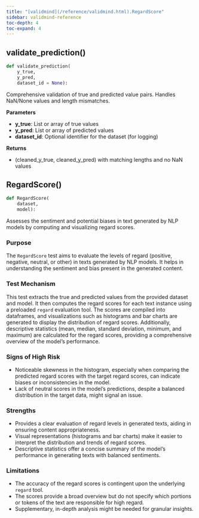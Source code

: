 ```yaml
---
title: "[validmind](/reference/validmind.html).RegardScore"
sidebar: validmind-reference
toc-depth: 4
toc-expand: 4
---
```


## validate_prediction<span class='muted'>()</span>

<!-- module.qmd.jinja2 - module level function alias -->

```python
def validate_prediction(
    y_true,
    y_pred,
    dataset_id = None):
```

Comprehensive validation of true and predicted value pairs. Handles NaN/None values and length mismatches.

**Parameters**

- **y_true**: List or array of true values
- **y_pred**: List or array of predicted values
- **dataset_id**: Optional identifier for the dataset (for logging)

**Returns**

- (cleaned_y_true, cleaned_y_pred) with matching lengths and no NaN values

## RegardScore[()]{.muted}

<!-- function.qmd.jinja2 - function signature -->

```python
def RegardScore(
    dataset,
    model):
```

Assesses the sentiment and potential biases in text generated by NLP models by computing and visualizing regard scores.

### Purpose

The `RegardScore` test aims to evaluate the levels of regard (positive, negative, neutral, or other) in texts generated by NLP models. It helps in understanding the sentiment and bias present in the generated content.

### Test Mechanism

This test extracts the true and predicted values from the provided dataset and model. It then computes the regard scores for each text instance using a preloaded `regard` evaluation tool. The scores are compiled into dataframes, and visualizations such as histograms and bar charts are generated to display the distribution of regard scores. Additionally, descriptive statistics (mean, median, standard deviation, minimum, and maximum) are calculated for the regard scores, providing a comprehensive overview of the model's performance.

### Signs of High Risk

- Noticeable skewness in the histogram, especially when comparing the predicted regard scores with the target regard scores, can indicate biases or inconsistencies in the model.
- Lack of neutral scores in the model's predictions, despite a balanced distribution in the target data, might signal an issue.

### Strengths

- Provides a clear evaluation of regard levels in generated texts, aiding in ensuring content appropriateness.
- Visual representations (histograms and bar charts) make it easier to interpret the distribution and trends of regard scores.
- Descriptive statistics offer a concise summary of the model's performance in generating texts with balanced sentiments.

### Limitations

- The accuracy of the regard scores is contingent upon the underlying `regard` tool.
- The scores provide a broad overview but do not specify which portions or tokens of the text are responsible for high regard.
- Supplementary, in-depth analysis might be needed for granular insights.

